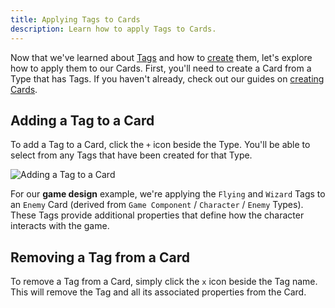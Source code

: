 ```yaml
---
title: Applying Tags to Cards
description: Learn how to apply Tags to Cards.
---
```



Now that we've learned about [Tags](/cards/tags/tags-overview) and how to [create](/cards/tags/creating-tags) them, let's explore how to apply them to our Cards. First, you'll need to create a Card from a Type that has Tags. If you haven't already, check out our guides on [creating Cards](/cards/creating-cards).

## Adding a Tag to a Card

To add a Tag to a Card, click the `+` icon beside the Type. You'll be able to select from any Tags that have been created for that Type.

<Image src={tags} alt="Adding a Tag to a Card" inferSize quality="max" />

For our **game design** example, we're applying the `Flying` and `Wizard` Tags to an `Enemy` Card (derived from `Game Component` / `Character` / `Enemy` Types). These Tags provide additional properties that define how the character interacts with the game.

## Removing a Tag from a Card

To remove a Tag from a Card, simply click the `x` icon beside the Tag name. This will remove the Tag and all its associated properties from the Card.